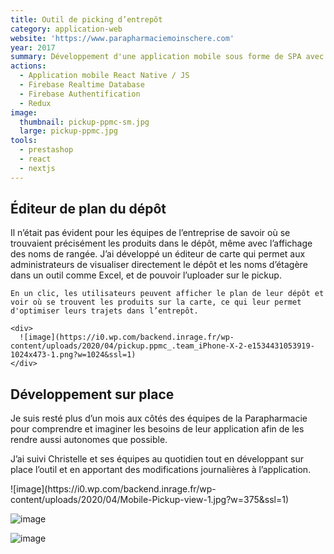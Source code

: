 ```yaml
---
title: Outil de picking d’entrepôt
category: application-web
website: 'https://www.parapharmaciemoinschere.com'
year: 2017
summary: Développement d'une application mobile sous forme de SPA avec ReactJS et Redux, permettant à tous les employés d'optimiser la récupération des produits dans les différents entrepôts et le traitement des expéditions des commandes du site.
actions:
  - Application mobile React Native / JS
  - Firebase Realtime Database
  - Firebase Authentification
  - Redux
image:
  thumbnail: pickup-ppmc-sm.jpg
  large: pickup-ppmc.jpg
tools:
  - prestashop
  - react
  - nextjs
---
```


## Éditeur de plan du dépôt

Il n’était pas évident pour les équipes de l’entreprise de savoir où se trouvaient précisément les produits dans le dépôt, même avec l’affichage des noms de rangée. J’ai développé un éditeur de carte qui permet aux administrateurs de visualiser directement le dépôt et les noms d’étagère dans un outil comme Excel, et de pouvoir l’uploader sur le pickup.

<div className="grid md:grid-cols-2 gap-8 items-center">

  <div>

    En un clic, les utilisateurs peuvent afficher le plan de leur dépôt et voir où se trouvent les produits sur la carte, ce qui leur permet d'optimiser leurs trajets dans l’entrepôt.
  </div>

    <div>
      ![image](https://i0.wp.com/backend.inrage.fr/wp-content/uploads/2020/04/pickup.ppmc_.team_iPhone-X-2-e1534431053919-1024x473-1.png?w=1024&ssl=1)
    </div>
</div>

## Développement sur place

Je suis resté plus d’un mois aux côtés des équipes de la Parapharmacie pour comprendre et imaginer les besoins de leur application afin de les rendre aussi autonomes que possible.

J’ai suivi Christelle et ses équipes au quotidien tout en développant sur place l’outil et en apportant des modifications journalières à l’application.

<div className="grid md:grid-cols-3 gap-4 items-start">
![image](https://i0.wp.com/backend.inrage.fr/wp-content/uploads/2020/04/Mobile-Pickup-view-1.jpg?w=375&ssl=1)

![image](https://i0.wp.com/backend.inrage.fr/wp-content/uploads/2020/04/Mobile-Login-required.png?w=375&ssl=1)

![image](https://i0.wp.com/backend.inrage.fr/wp-content/uploads/2020/04/Mobile-Order-view.png?w=375&ssl=1)
</div>